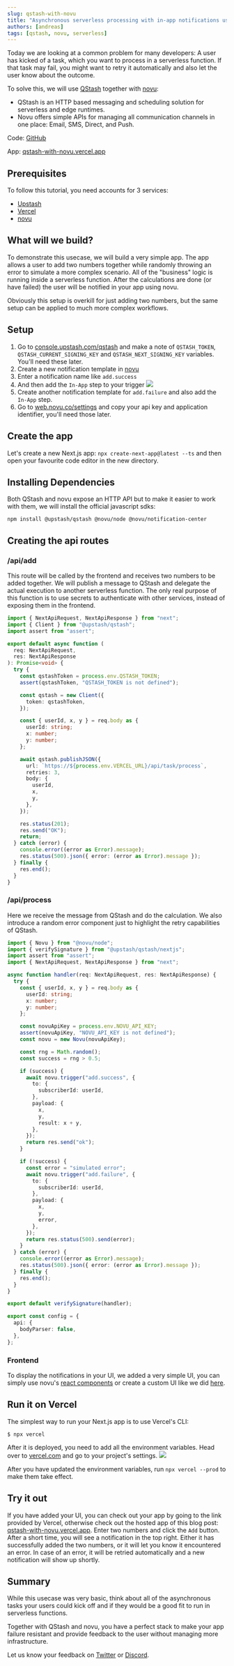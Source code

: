 ```yaml
---
slug: qstash-with-novu
title: "Asynchronous serverless processing with in-app notifications using QStash and novu"
authors: [andreas]
tags: [qstash, novu, serverless]
---
```


Today we are looking at a common problem for many developers: A user has kicked
of a task, which you want to process in a serverless function. If that task may
fail, you might want to retry it automatically and also let the user know about
the outcome.

To solve this, we will use [QStash](https://upstash.com/qstash) together with
[novu](https://novu.co):

- QStash is an HTTP based messaging and scheduling solution for serverless and
  edge runtimes.
- Novu offers simple APIs for managing all communication channels in one place:
  Email, SMS, Direct, and Push.

<Note title="Source">

Code: [GitHub](https://github.com/upstash/qstash-examples/tree/main/with-novu)

App: [qstash-with-novu.vercel.app](https://qstash-with-novu.vercel.app/)

</Note>

## Prerequisites

To follow this tutorial, you need accounts for 3 services:

- [Upstash](https://console.upstash.com)
- [Vercel](https://vercel.com/signup)
- [novu](https://novu.co/)

## What will we build?

To demonstrate this usecase, we will build a very simple app. The app allows a
user to add two numbers together while randomly throwing an error to simulate a
more complex scenario. All of the "business" logic is running inside a
serverless function. After the calculations are done (or have failed) the user
will be notified in your app using novu.

Obviously this setup is overkill for just adding two numbers, but the same setup
can be applied to much more complex workflows.

## Setup

1. Go to [console.upstash.com/qstash](https://console.upstash.com/qstash) and
   make a note of `QSTASH_TOKEN`, `QSTASH_CURRENT_SIGNING_KEY` and
   `QSTASH_NEXT_SIGNING_KEY` variables. You'll need these later.
2. Create a new notification template in [novu](https://web.novu.co/templates)
3. Enter a notification name like `add.success`
4. And then add the `In-App` step to your trigger
   ![](/blog/qstash/with-novu/novu_trigger.png)
5. Create another notification template for `add.failure` and also add the
   `In-App` step.
6. Go to [web.novu.co/settings](https://web.novu.co/settings) and copy your api
   key and application identifier, you'll need those later.

## Create the app

Let's create a new Next.js app: `npx create-next-app@latest --ts` and then open
your favourite code editor in the new directory.

## Installing Dependencies

Both QStash and novu expose an HTTP API but to make it easier to work with them,
we will install the official javascript sdks:

```
npm install @upstash/qstash @novu/node @novu/notification-center
```

## Creating the api routes

### /api/add

This route will be called by the frontend and receives two numbers to be added
together. We will publish a message to QStash and delegate the actual execution
to another serverless function. The only real purpose of this function is to use
secrets to authenticate with other services, instead of exposing them in the
frontend.

```ts title="/api/add.ts"
import { NextApiRequest, NextApiResponse } from "next";
import { Client } from "@upstash/qstash";
import assert from "assert";

export default async function (
  req: NextApiRequest,
  res: NextApiResponse
): Promise<void> {
  try {
    const qstashToken = process.env.QSTASH_TOKEN;
    assert(qstashToken, "QSTASH_TOKEN is not defined");

    const qstash = new Client({
      token: qstashToken,
    });

    const { userId, x, y } = req.body as {
      userId: string;
      x: number;
      y: number;
    };

    await qstash.publishJSON({
      url: `https://${process.env.VERCEL_URL}/api/task/process`,
      retries: 3,
      body: {
        userId,
        x,
        y,
      },
    });

    res.status(201);
    res.send("OK");
    return;
  } catch (error) {
    console.error((error as Error).message);
    res.status(500).json({ error: (error as Error).message });
  } finally {
    res.end();
  }
}
```

### /api/process

Here we receive the message from QStash and do the calculation. We also
introduce a random error component just to highlight the retry capabilities of
QStash.

```ts title="/api/process.ts"
import { Novu } from "@novu/node";
import { verifySignature } from "@upstash/qstash/nextjs";
import assert from "assert";
import { NextApiRequest, NextApiResponse } from "next";

async function handler(req: NextApiRequest, res: NextApiResponse) {
  try {
    const { userId, x, y } = req.body as {
      userId: string;
      x: number;
      y: number;
    };

    const novuApiKey = process.env.NOVU_API_KEY;
    assert(novuApiKey, "NOVU_API_KEY is not defined");
    const novu = new Novu(novuApiKey);

    const rng = Math.random();
    const success = rng > 0.5;

    if (success) {
      await novu.trigger("add.success", {
        to: {
          subscriberId: userId,
        },
        payload: {
          x,
          y,
          result: x + y,
        },
      });
      return res.send("ok");
    }

    if (!success) {
      const error = "simulated error";
      await novu.trigger("add.failure", {
        to: {
          subscriberId: userId,
        },
        payload: {
          x,
          y,
          error,
        },
      });
      return res.status(500).send(error);
    }
  } catch (error) {
    console.error((error as Error).message);
    res.status(500).json({ error: (error as Error).message });
  } finally {
    res.end();
  }
}

export default verifySignature(handler);

export const config = {
  api: {
    bodyParser: false,
  },
};
```

### Frontend

To display the notifications in your UI, we added a very simple UI, you can
simply use novu's
[react components](https://docs.novu.co/notification-center/react-components) or
create a custom UI like we did
[here](https://github.com/upstash/qstash-examples/blob/main/with-novu/pages/index.tsx).

## Run it on Vercel

The simplest way to run your Next.js app is to use Vercel's CLI:

```
$ npx vercel
```

After it is deployed, you need to add all the environment variables. Head over
to [vercel.com](https://vercel.com) and go to your project's settings.
![](/blog/qstash/with-novu/vercel_env.png)

After you have updated the environment variables, run `npx vercel --prod` to
make them take effect.

## Try it out

If you have added your UI, you can check out your app by going to the link
provided by Vercel, otherwise check out the hosted app of this blog post:
[qstash-with-novu.vercel.app](https://qstash-with-novu.vercel.app/). Enter two
numbers and click the `Add` button. After a short time, you will see a
notification in the top right. Either it has successfully added the two numbers,
or it will let you know it encountered an error. In case of an error, it will be
retried automatically and a new notification will show up shortly.

## Summary

While this usecase was very basic, think about all of the asynchronous tasks
your users could kick off and if they would be a good fit to run in serverless
functions.

Together with QStash and novu, you have a perfect stack to make your app failure
resistant and provide feedback to the user without managing more infrastructure.

Let us know your feedback on [Twitter](https://twitter.com/upstash) or
[Discord](https://upstash.com/discord).
